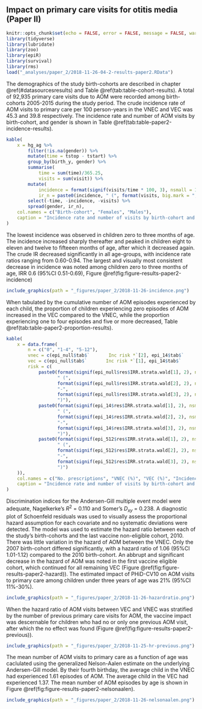 ## Impact on primary care visits for otitis media (Paper II){#paper2results}

```r
knitr::opts_chunk$set(echo = FALSE, error = FALSE, message = FALSE, warning = FALSE)
library(tidyverse)
library(lubridate)
library(zoo)
library(epiR)
library(survival)
library(rms)
load("_analyses/paper_2/2018-11-26-04-2-results-paper2.RData")
```

The demographics of the study birth-cohorts are described in chapter \@ref(#datasourcesresults) and Table \@ref(tab:table-cohort-results).
A total of 92,935 primary care visits due to AOM were recorded among birth-cohorts 2005-2015 during the study period. 
The crude incidence rate of AOM visits to primary care per 100 person-years in the VNEC and VEC was 45.3 and 39.8 respectively. 
The incidence rate and number of AOM visits by birth-cohort, and gender is shown in Table \@ref(tab:table-paper2-incidence-results).

```r
kable(
    x = hg_ag %>%
        filter(!is.na(gender)) %>%
        mutate(time = tstop - tstart) %>%
        group_by(birth_y, gender) %>%
        summarise(
            time = sum(time)/365.25,
            visits = sum(visit)) %>%
        mutate(
            incidence = format(signif(visits/time * 100, 3), nsmall = 1),
            ir_n = paste0(incidence, " (", format(visits, big.mark = ","), ")")) %>%
        select(-time, -incidence, -visits) %>%
        spread(gender, ir_n),
    col.names = c("Birth-cohort", "Females", "Males"),
    caption = "Incidence rate and number of visits by birth-cohort and gender"
)
```

The lowest incidence was observed in children zero to three months of age.
The incidence increased sharply thereafter and peaked in children eight to eleven and twelve to fifteeen months of age, after which it decreased again.
The crude IR decreased significantly in all age-groups, with incidence rate ratios ranging from 0.60-0.94.
The largest and visually most consistent decrease in incidence was noted among children zero to three months of age, IRR 0.6 (95%CI 0.51-0.69), Figure \@ref(fig:figure-results-paper2-incidence)

```r
include_graphics(path = "_figures/paper_2/2018-11-26-incidence.png")
```

When tabulated by the cumulative number of AOM episodes experienced by each child, the proportion of children experiencing zero episodes of AOM increased in the VEC compared to the VNEC, while the proportion experiencing one to four episodes and five or more decreased, Table \@ref(tab:table-paper2-proportion-results).

```r
kable(
    x = data.frame(
        n = c("0", "1-4", "5-12"),
        vnec = c(epi_null$tab$`       Inc risk *`[2], epi_14$tab$`       Inc risk *`[2], epi_512$tab$`       Inc risk *`[2]),
        vec = c(epi_null$tab$`       Inc risk *`[1], epi_14$tab$`       Inc risk *`[1], epi_512$tab$`       Inc risk *`[1]),
        risk = c(
            paste0(format(signif(epi_null$res$IRR.strata.wald[1], 2), nsmall = 2),
                   " (",
                   format(signif(epi_null$res$IRR.strata.wald[2], 2), nsmall = 2),
                   "-",
                   format(signif(epi_null$res$IRR.strata.wald[3], 2), nsmall = 2),
                   ")"),
            paste0(format(signif(epi_14$res$IRR.strata.wald[1], 2), nsmall = 2),
                   " (",
                   format(signif(epi_14$res$IRR.strata.wald[2], 2), nsmall = 2),
                   "-",
                   format(signif(epi_14$res$IRR.strata.wald[3], 2), nsmall = 2),
                   ")"),
            paste0(format(signif(epi_512$res$IRR.strata.wald[1], 2), nsmall = 2),
                   " (",
                   format(signif(epi_512$res$IRR.strata.wald[2], 2), nsmall = 2),
                   "-",
                   format(signif(epi_512$res$IRR.strata.wald[3], 2), nsmall = 2),
                   ")")
    )),
    col.names = c("No. prescriptions", "VNEC (%)", "VEC (%)", "Incidence risk (95%CI)"),
    caption = "Incidence rate and number of visits by birth-cohort and gender"
)
```

Discrimination indices for the Andersen-Gill multiple event model were adequate, Nagelkerke's $R^2$ = 0.110 and Somer's $D_{xy}$ = 0.238.
A diagnostic plot of Schoenfeld residuals was used to visually assess the proportional hazard assumption for each covariate and no systematic deviations were detected.
The model was used to estimate the hazard ratio between each of the study's birth-cohorts and the last vaccine non-eligible cohort, 2010.
There was little variation in the hazard of AOM between the VNEC. 
Only the 2007 birth-cohort differed significantly, with a hazard ratio of 1.06 (95%CI 1.01-1.12) compared to the 2010 birth-cohort. 
An abbrupt and significant decrease in the hazard of AOM was noted in the first vaccine eligible cohort, which continued for all remaining VEC (Figure \@ref(fig:figure-results-paper2-hazard)).
The estimated impact of PHiD-CV10 on AOM visits to primary care among children under three years of age was 21% (95%CI 11%-30%). 

```r
include_graphics(path = "_figures/paper_2/2018-11-26-hazardratio.png")
```

When the hazard ratio of AOM visits between VEC and VNEC was stratified by the number of previous primary care visits for AOM, the vaccine impact was descernable for children who had no or only one previous AOM visit, after which the no effect was found (Figure \@ref(fig:figure-results-paper2-previous)).

```r
include_graphics(path = "_figures/paper_2/2018-11-25-hr-previous.png")
```

The mean number of AOM visits to primary care as a function of age was caclulated using the generalized Nelson-Aalen estimate on the underlying Andersen-Gill model. 
By their fourth birthday, the average child in the VNEC had experienced 1.61 episodes of AOM. 
The average child in the VEC had experienced 1.37. 
The mean number of AOM episodes by age is shown in Figure \@ref(fig:figure-results-paper2-nelsonaalen).

```r
include_graphics(path = "_figures/paper_2/2018-11-26-nelsonaalen.png")
```
